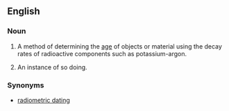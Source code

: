 ==English==

===Noun===
{{en-noun|sg=[[radioactive]] [[dating]]}}

# {{uncountable}} A method of determining the [[age]] of objects or material using the decay rates of radioactive components such as potassium-argon.
# {{countable}} An instance of so doing.

===Synonyms===
* [[radiometric dating]]